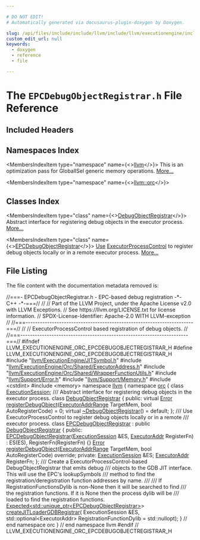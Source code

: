 ```yaml
---

# DO NOT EDIT!
# Automatically generated via docusaurus-plugin-doxygen by Doxygen.

slug: /api/files/include/include/llvm/include/llvm/executionengine/include/llvm/executionengine/orc/epcdebugobjectregistrar-h
custom_edit_url: null
keywords:
  - doxygen
  - reference
  - file

---
```





# The `EPCDebugObjectRegistrar.h` File Reference

<DoxygenPage pluginConfig={pluginConfig}>



## Included Headers

<IncludesList>
<IncludesListItem
  filePath="llvm/ExecutionEngine/JITSymbol.h"
  permalink="/docs/api/files/include/include/llvm/include/llvm/executionengine/jitsymbol-h"
  isLocal="true" />
<IncludesListItem
  filePath="llvm/ExecutionEngine/Orc/Shared/ExecutorAddress.h"
  permalink="/docs/api/files/include/include/llvm/include/llvm/executionengine/include/llvm/executionengine/orc/include/llvm/executionengine/orc/shared/executoraddress-h"
  isLocal="true" />
<IncludesListItem
  filePath="llvm/ExecutionEngine/Orc/Shared/WrapperFunctionUtils.h"
  permalink="/docs/api/files/include/include/llvm/include/llvm/executionengine/include/llvm/executionengine/orc/include/llvm/executionengine/orc/shared/wrapperfunctionutils-h"
  isLocal="true" />
<IncludesListItem
  filePath="llvm/Support/Error.h"
  permalink="/docs/api/files/include/include/llvm/include/llvm/support/error-h"
  isLocal="true" />
<IncludesListItem
  filePath="llvm/Support/Memory.h"
  permalink="/docs/api/files/include/include/llvm/include/llvm/support/memory-h"
  isLocal="true" />
<IncludesListItem
  filePath="cstdint"
  permalink=""
  isLocal="false" />
<IncludesListItem
  filePath="memory"
  permalink=""
  isLocal="false" />
</IncludesList>

## Namespaces Index

<MembersIndex>

<MembersIndexItem
  type="namespace"
  name={<><a href="/docs/api/namespaces/llvm">llvm</a></>}>
This is an optimization pass for GlobalISel generic memory operations. <a href="/docs/api/namespaces/llvm/#details">More...</a>
</MembersIndexItem>

<MembersIndexItem
  type="namespace"
  name={<><a href="/docs/api/namespaces/llvm/orc">llvm::orc</a></>}>
</MembersIndexItem>

</MembersIndex>

## Classes Index

<MembersIndex>

<MembersIndexItem
  type="class"
  name={<><a href="/docs/api/classes/llvm/orc/debugobjectregistrar">DebugObjectRegistrar</a></>}>
Abstract interface for registering debug objects in the executor process. <a href="/docs/api/classes/llvm/orc/debugobjectregistrar/#details">More...</a>
</MembersIndexItem>

<MembersIndexItem
  type="class"
  name={<><a href="/docs/api/classes/llvm/orc/epcdebugobjectregistrar">EPCDebugObjectRegistrar</a></>}>
<a href="/docs/api/classes/llvm/use">Use</a> <a href="/docs/api/classes/llvm/orc/executorprocesscontrol">ExecutorProcessControl</a> to register debug objects locally or in a remote executor process. <a href="/docs/api/classes/llvm/orc/epcdebugobjectregistrar/#details">More...</a>
</MembersIndexItem>

</MembersIndex>


## File Listing

The file content with the documentation metadata removed is:

<ProgramListing>

<Link id="l00001" /><CodeLine lineNumber="1"><Highlight kind="comment">//===- EPCDebugObjectRegistrar.h - EPC-based debug registration -&#42;- C++ -&#42;-===//</Highlight><Highlight kind="normal"></Highlight></CodeLine>
<Link id="l00002" /><CodeLine lineNumber="2"><Highlight kind="normal"></Highlight><Highlight kind="comment">//</Highlight><Highlight kind="normal"></Highlight></CodeLine>
<Link id="l00003" /><CodeLine lineNumber="3"><Highlight kind="normal"></Highlight><Highlight kind="comment">// Part of the LLVM Project, under the Apache License v2.0 with LLVM Exceptions.</Highlight><Highlight kind="normal"></Highlight></CodeLine>
<Link id="l00004" /><CodeLine lineNumber="4"><Highlight kind="normal"></Highlight><Highlight kind="comment">// See https://llvm.org/LICENSE.txt for license information.</Highlight><Highlight kind="normal"></Highlight></CodeLine>
<Link id="l00005" /><CodeLine lineNumber="5"><Highlight kind="normal"></Highlight><Highlight kind="comment">// SPDX-License-Identifier: Apache-2.0 WITH LLVM-exception</Highlight><Highlight kind="normal"></Highlight></CodeLine>
<Link id="l00006" /><CodeLine lineNumber="6"><Highlight kind="normal"></Highlight><Highlight kind="comment">//</Highlight><Highlight kind="normal"></Highlight></CodeLine>
<Link id="l00007" /><CodeLine lineNumber="7"><Highlight kind="normal"></Highlight><Highlight kind="comment">//===----------------------------------------------------------------------===//</Highlight><Highlight kind="normal"></Highlight></CodeLine>
<Link id="l00008" /><CodeLine lineNumber="8"><Highlight kind="normal"></Highlight><Highlight kind="comment">//</Highlight><Highlight kind="normal"></Highlight></CodeLine>
<Link id="l00009" /><CodeLine lineNumber="9"><Highlight kind="normal"></Highlight><Highlight kind="comment">// ExecutorProcessControl based registration of debug objects.</Highlight><Highlight kind="normal"></Highlight></CodeLine>
<Link id="l00010" /><CodeLine lineNumber="10"><Highlight kind="normal"></Highlight><Highlight kind="comment">//</Highlight><Highlight kind="normal"></Highlight></CodeLine>
<Link id="l00011" /><CodeLine lineNumber="11"><Highlight kind="normal"></Highlight><Highlight kind="comment">//===----------------------------------------------------------------------===//</Highlight><Highlight kind="normal"></Highlight></CodeLine>
<Link id="l00012" /><CodeLine lineNumber="12"><Highlight kind="normal"></Highlight></CodeLine>
<Link id="l00013" /><CodeLine lineNumber="13"><Highlight kind="normal"></Highlight><Highlight kind="preprocessor">#ifndef LLVM&#95;EXECUTIONENGINE&#95;ORC&#95;EPCDEBUGOBJECTREGISTRAR&#95;H</Highlight><Highlight kind="normal"></Highlight></CodeLine>
<Link id="l00014" /><CodeLine lineNumber="14"><Highlight kind="normal"></Highlight><Highlight kind="preprocessor">#define LLVM&#95;EXECUTIONENGINE&#95;ORC&#95;EPCDEBUGOBJECTREGISTRAR&#95;H</Highlight><Highlight kind="normal"></Highlight></CodeLine>
<Link id="l00015" /><CodeLine lineNumber="15"><Highlight kind="normal"></Highlight></CodeLine>
<Link id="l00016" /><CodeLine lineNumber="16"><Highlight kind="normal"></Highlight><Highlight kind="preprocessor">#include &quot;<a href="/docs/api/files/include/include/llvm/include/llvm/executionengine/jitsymbol-h">llvm/ExecutionEngine/JITSymbol.h</a>&quot;</Highlight><Highlight kind="normal"></Highlight></CodeLine>
<Link id="l00017" /><CodeLine lineNumber="17"><Highlight kind="normal"></Highlight><Highlight kind="preprocessor">#include &quot;<a href="/docs/api/files/include/include/llvm/include/llvm/executionengine/include/llvm/executionengine/orc/include/llvm/executionengine/orc/shared/executoraddress-h">llvm/ExecutionEngine/Orc/Shared/ExecutorAddress.h</a>&quot;</Highlight><Highlight kind="normal"></Highlight></CodeLine>
<Link id="l00018" /><CodeLine lineNumber="18"><Highlight kind="normal"></Highlight><Highlight kind="preprocessor">#include &quot;<a href="/docs/api/files/include/include/llvm/include/llvm/executionengine/include/llvm/executionengine/orc/include/llvm/executionengine/orc/shared/wrapperfunctionutils-h">llvm/ExecutionEngine/Orc/Shared/WrapperFunctionUtils.h</a>&quot;</Highlight><Highlight kind="normal"></Highlight></CodeLine>
<Link id="l00019" /><CodeLine lineNumber="19"><Highlight kind="normal"></Highlight><Highlight kind="preprocessor">#include &quot;<a href="/docs/api/files/include/include/llvm/include/llvm/support/error-h">llvm/Support/Error.h</a>&quot;</Highlight><Highlight kind="normal"></Highlight></CodeLine>
<Link id="l00020" /><CodeLine lineNumber="20"><Highlight kind="normal"></Highlight><Highlight kind="preprocessor">#include &quot;<a href="/docs/api/files/include/include/llvm/include/llvm/support/memory-h">llvm/Support/Memory.h</a>&quot;</Highlight><Highlight kind="normal"></Highlight></CodeLine>
<Link id="l00021" /><CodeLine lineNumber="21"><Highlight kind="normal"></Highlight></CodeLine>
<Link id="l00022" /><CodeLine lineNumber="22"><Highlight kind="normal"></Highlight><Highlight kind="preprocessor">#include &lt;cstdint&gt;</Highlight><Highlight kind="normal"></Highlight></CodeLine>
<Link id="l00023" /><CodeLine lineNumber="23"><Highlight kind="normal"></Highlight><Highlight kind="preprocessor">#include &lt;memory&gt;</Highlight><Highlight kind="normal"></Highlight></CodeLine>
<Link id="l00024" /><CodeLine lineNumber="24"><Highlight kind="normal"></Highlight></CodeLine>
<Link id="l00025" /><CodeLine lineNumber="25"><Highlight kind="normal"></Highlight><Highlight kind="keyword">namespace </Highlight><Highlight kind="normal"><a href="/docs/api/namespaces/llvm">llvm</a> &#123;</Highlight></CodeLine>
<Link id="l00026" /><CodeLine lineNumber="26"><Highlight kind="normal"></Highlight><Highlight kind="keyword">namespace </Highlight><Highlight kind="normal"><a href="/docs/api/namespaces/llvm/orc">orc</a> &#123;</Highlight></CodeLine>
<Link id="l00027" /><CodeLine lineNumber="27"><Highlight kind="normal"></Highlight></CodeLine>
<Link id="l00028" /><CodeLine lineNumber="28"><Highlight kind="normal"></Highlight><Highlight kind="keyword">class </Highlight><Highlight kind="normal"><a href="/docs/api/classes/llvm/orc/executionsession">ExecutionSession</a>;</Highlight></CodeLine>
<Link id="l00029" /><CodeLine lineNumber="29"><Highlight kind="normal"></Highlight><Highlight kind="comment"></Highlight></CodeLine>
<Link id="l00030" /><CodeLine lineNumber="30"><Highlight kind="comment">/// Abstract interface for registering debug objects in the executor process.</Highlight><Highlight kind="normal"></Highlight></CodeLine>
<Link id="l00031" /><CodeLine lineNumber="31" lineLink="/docs/api/classes/llvm/orc/debugobjectregistrar"><Highlight kind="normal"></Highlight><Highlight kind="keyword">class </Highlight><Highlight kind="normal"><a href="/docs/api/classes/llvm/orc/debugobjectregistrar">DebugObjectRegistrar</a> &#123;</Highlight></CodeLine>
<Link id="l00032" /><CodeLine lineNumber="32"><Highlight kind="normal"></Highlight><Highlight kind="keyword">public</Highlight><Highlight kind="normal">:</Highlight></CodeLine>
<Link id="l00033" /><CodeLine lineNumber="33" lineLink="/docs/api/classes/llvm/orc/debugobjectregistrar/#a1bb76c22e5bd7c0b2d9c56e3daddce01"><Highlight kind="normal">  </Highlight><Highlight kind="keyword">virtual</Highlight><Highlight kind="normal"> <a href="/docs/api/classes/llvm/error">Error</a> <a href="/docs/api/classes/llvm/orc/debugobjectregistrar/#a1bb76c22e5bd7c0b2d9c56e3daddce01">registerDebugObject</a>(<a href="/docs/api/structs/llvm/orc/executoraddrrange">ExecutorAddrRange</a> TargetMem,</Highlight></CodeLine>
<Link id="l00034" /><CodeLine lineNumber="34"><Highlight kind="normal">                                    </Highlight><Highlight kind="keywordtype">bool</Highlight><Highlight kind="normal"> AutoRegisterCode) = 0;</Highlight></CodeLine>
<Link id="l00035" /><CodeLine lineNumber="35" lineLink="/docs/api/classes/llvm/orc/debugobjectregistrar/#a6f4c05229a2c9bef6bb421dabd7cf71e"><Highlight kind="normal">  </Highlight><Highlight kind="keyword">virtual</Highlight><Highlight kind="normal"> <a href="/docs/api/classes/llvm/orc/debugobjectregistrar/#a6f4c05229a2c9bef6bb421dabd7cf71e">~DebugObjectRegistrar</a>() = </Highlight><Highlight kind="keywordflow">default</Highlight><Highlight kind="normal">;</Highlight></CodeLine>
<Link id="l00036" /><CodeLine lineNumber="36"><Highlight kind="normal">&#125;;</Highlight></CodeLine>
<Link id="l00037" /><CodeLine lineNumber="37"><Highlight kind="normal"></Highlight><Highlight kind="comment"></Highlight></CodeLine>
<Link id="l00038" /><CodeLine lineNumber="38"><Highlight kind="comment">/// Use ExecutorProcessControl to register debug objects locally or in a remote</Highlight></CodeLine>
<Link id="l00039" /><CodeLine lineNumber="39"><Highlight kind="comment">/// executor process.</Highlight><Highlight kind="normal"></Highlight></CodeLine>
<Link id="l00040" /><CodeLine lineNumber="40" lineLink="/docs/api/classes/llvm/orc/epcdebugobjectregistrar"><Highlight kind="normal"></Highlight><Highlight kind="keyword">class </Highlight><Highlight kind="normal"><a href="/docs/api/classes/llvm/orc/epcdebugobjectregistrar/#a78939a94ba5bb5f99a6ef422298cbb82">EPCDebugObjectRegistrar</a> : </Highlight><Highlight kind="keyword">public</Highlight><Highlight kind="normal"> <a href="/docs/api/classes/llvm/orc/debugobjectregistrar">DebugObjectRegistrar</a> &#123;</Highlight></CodeLine>
<Link id="l00041" /><CodeLine lineNumber="41"><Highlight kind="normal"></Highlight><Highlight kind="keyword">public</Highlight><Highlight kind="normal">:</Highlight></CodeLine>
<Link id="l00042" /><CodeLine lineNumber="42" lineLink="/docs/api/classes/llvm/orc/epcdebugobjectregistrar/#a78939a94ba5bb5f99a6ef422298cbb82"><Highlight kind="normal">  <a href="/docs/api/classes/llvm/orc/epcdebugobjectregistrar/#a78939a94ba5bb5f99a6ef422298cbb82">EPCDebugObjectRegistrar</a>(<a href="/docs/api/classes/llvm/orc/executionsession">ExecutionSession</a> &amp;ES, <a href="/docs/api/classes/llvm/orc/executoraddr">ExecutorAddr</a> RegisterFn)</Highlight></CodeLine>
<Link id="l00043" /><CodeLine lineNumber="43"><Highlight kind="normal">      : ES(ES), RegisterFn(RegisterFn) &#123;&#125;</Highlight></CodeLine>
<Link id="l00044" /><CodeLine lineNumber="44"><Highlight kind="normal"></Highlight></CodeLine>
<Link id="l00045" /><CodeLine lineNumber="45"><Highlight kind="normal">  <a href="/docs/api/classes/llvm/error">Error</a> <a href="/docs/api/classes/llvm/orc/epcdebugobjectregistrar/#a8faf2a000ebf15bd95b35631ee1dcf7a">registerDebugObject</a>(<a href="/docs/api/structs/llvm/orc/executoraddrrange">ExecutorAddrRange</a> TargetMem,</Highlight></CodeLine>
<Link id="l00046" /><CodeLine lineNumber="46"><Highlight kind="normal">                            </Highlight><Highlight kind="keywordtype">bool</Highlight><Highlight kind="normal"> AutoRegisterCode) </Highlight><Highlight kind="keyword">override</Highlight><Highlight kind="normal">;</Highlight></CodeLine>
<Link id="l00047" /><CodeLine lineNumber="47"><Highlight kind="normal"></Highlight></CodeLine>
<Link id="l00048" /><CodeLine lineNumber="48"><Highlight kind="normal"></Highlight><Highlight kind="keyword">private</Highlight><Highlight kind="normal">:</Highlight></CodeLine>
<Link id="l00049" /><CodeLine lineNumber="49"><Highlight kind="normal">  <a href="/docs/api/classes/llvm/orc/executionsession">ExecutionSession</a> &amp;ES;</Highlight></CodeLine>
<Link id="l00050" /><CodeLine lineNumber="50"><Highlight kind="normal">  <a href="/docs/api/classes/llvm/orc/executoraddr">ExecutorAddr</a> RegisterFn;</Highlight></CodeLine>
<Link id="l00051" /><CodeLine lineNumber="51"><Highlight kind="normal">&#125;;</Highlight></CodeLine>
<Link id="l00052" /><CodeLine lineNumber="52"><Highlight kind="normal"></Highlight><Highlight kind="comment"></Highlight></CodeLine>
<Link id="l00053" /><CodeLine lineNumber="53"><Highlight kind="comment">/// Create a ExecutorProcessControl-based DebugObjectRegistrar that emits debug</Highlight></CodeLine>
<Link id="l00054" /><CodeLine lineNumber="54"><Highlight kind="comment">/// objects to the GDB JIT interface. This will use the EPC&#39;s lookupSymbols</Highlight></CodeLine>
<Link id="l00055" /><CodeLine lineNumber="55"><Highlight kind="comment">/// method to find the registration/deregistration  function addresses by name.</Highlight></CodeLine>
<Link id="l00056" /><CodeLine lineNumber="56"><Highlight kind="comment">///</Highlight></CodeLine>
<Link id="l00057" /><CodeLine lineNumber="57"><Highlight kind="comment">/// If RegistrationFunctionsDylib is non-None then it will be searched to find</Highlight></CodeLine>
<Link id="l00058" /><CodeLine lineNumber="58"><Highlight kind="comment">/// the registration functions. If it is None then the process dylib will be</Highlight></CodeLine>
<Link id="l00059" /><CodeLine lineNumber="59"><Highlight kind="comment">/// loaded to find the registration functions.</Highlight><Highlight kind="normal"></Highlight></CodeLine>
<Link id="l00060" /><CodeLine lineNumber="60"><Highlight kind="normal"><a href="/docs/api/classes/llvm/expected">Expected&lt;std::unique&#95;ptr&lt;EPCDebugObjectRegistrar&gt;</a>&gt; <a href="/docs/api/namespaces/llvm/orc/#ae53a8455d8df0ace36f281ea470736c6">createJITLoaderGDBRegistrar</a>(</Highlight></CodeLine>
<Link id="l00061" /><CodeLine lineNumber="61"><Highlight kind="normal">    ExecutionSession &amp;ES,</Highlight></CodeLine>
<Link id="l00062" /><CodeLine lineNumber="62"><Highlight kind="normal">    std::optional&lt;ExecutorAddr&gt; RegistrationFunctionDylib = std::nullopt);</Highlight></CodeLine>
<Link id="l00063" /><CodeLine lineNumber="63"><Highlight kind="normal"></Highlight></CodeLine>
<Link id="l00064" /><CodeLine lineNumber="64"><Highlight kind="normal">&#125; </Highlight><Highlight kind="comment">// end namespace orc</Highlight><Highlight kind="normal"></Highlight></CodeLine>
<Link id="l00065" /><CodeLine lineNumber="65"><Highlight kind="normal">&#125; </Highlight><Highlight kind="comment">// end namespace llvm</Highlight><Highlight kind="normal"></Highlight></CodeLine>
<Link id="l00066" /><CodeLine lineNumber="66"><Highlight kind="normal"></Highlight></CodeLine>
<Link id="l00067" /><CodeLine lineNumber="67"><Highlight kind="normal"></Highlight><Highlight kind="preprocessor">#endif </Highlight><Highlight kind="comment">// LLVM&#95;EXECUTIONENGINE&#95;ORC&#95;EPCDEBUGOBJECTREGISTRAR&#95;H</Highlight><Highlight kind="normal"></Highlight></CodeLine>

</ProgramListing>


</DoxygenPage>
